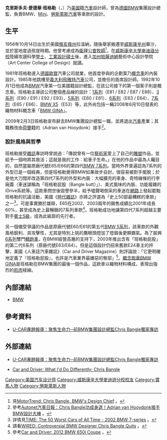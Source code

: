 {{Infobox Person
| name        = 克里斯·班格勒<br>Chris Bangle
| image       = Chris Bangle in 2009.jpg
| caption     = 
| birth_date  = 1956年10月14日
| birth_place = {{USA}}[[俄亥俄州|俄亥俄州]]拉溫納
| death_date  = 
| death_place = 
| education   = [[威斯康辛大學麥迪遜分校|威斯康辛大學麥迪遜分校]]科學[[學士|學士]]<br>威斯康辛大學麥迪遜分校[[工業設計|工業設計]][[碩士|碩士]]
| occupation  = 汽車設計師
| spouse      = 
| parents     = 
| children    = 
}}
'''克里斯多夫·愛德華·班格勒'''（{{lang-en|Christopher Edward "Chris" Bangle}}，{{bd|1956年|10月14日|||catIdx=B}}）乃[[美國|美國]]籍[[汽車|汽車]]設計師，曾為[[德國|德國]][[BMW|BMW]]集團設計總監，負責BMW、[[寶馬迷你|Mini]]、[[勞斯萊斯汽車|勞斯萊斯汽車]]等車款的設計。

== 生平 ==
1956年10月14日出生於美國[[俄亥俄州|俄亥俄州]]拉溫納，隨後舉家搬遷至[[威斯康辛州|威斯康辛州]]華沙，並於當地度過孩提時期。他曾考慮成為[[循道宗|衛理公會]][[牧師|牧師]]<ref>見{{en}}[http://www.motortrend.com/features/112_0601_chris_bangle_bmw_design_chief/ MotorTrend: Chris Bangle, BMW's Design Chief] {{Wayback|url=http://www.motortrend.com/features/112_0601_chris_bangle_bmw_design_chief/ |date=20151015013020 }}。</ref>，在[[威斯康辛大學麥迪遜分校|威斯康辛大學麥迪遜分校]]陸續攻讀科學[[學士|學士]]、[[工業設計|工業設計]][[碩士|碩士]]後，進入[[加州|加州]][[帕萨迪纳_(加利福尼亚州)|帕薩迪納]]藝術中心設計學院（Art Center College of Design）就讀。

1981年班格勒進入[[德國|德國]][[歐寶|歐寶]]汽車公司就業，他首度參與的企劃案乃[[概念車|概念車]]{{link-en|歐寶Junior|Opel Junior}}的內裝設計。1985年他跳槽至[[義大利|義大利]][[菲亚特汽车|飛雅特汽車]]公司，並擔任{{link-en|飛雅特Coupé|Fiat Coupé}}的首席設計師。1992年10月1日他成為[[BMW|BMW]]汽車第一位美國籍設計總監，在該公司接下的第一個案子則是概念車{{link-en|BMW Z9|BMW Z9}}。班格勒主導該公司整個產品線的設計：[[BMW_1系列|1系列]]（E81 / E82 / E87 / E88）、[[BMW_3系列|3系列]]（E90 / E91 / E92 / E93）、[[BMW_5系列|5系列]]（E60 / E61）、[[BMW_6系列|6系列]]（E63 / E64）、[[BMW_7系列|7系列]]（E65 / E66）、[[BMW_X5|BMW X5]]（E53）等，此外尚包括一輛2008年6月10日發表的織物材料概念車「[[BMW_GINA|BMW GINA]]」。

2009年2月3日班格勒宣布辭去BMW集團設計總監一職，並將退出[[汽車|汽車]]產業；其職務改由[[荷蘭|荷蘭]]籍的{{link-en|阿德里安·范·霍伊東克|Adrian van Hooydonk}}（Adrian van Hooydonk）接手<ref>參考[http://mobile.autonet.com.tw/cgi-bin/file_view.cgi?a9020110090205 Autonet汽車日報：Chris Bangle功成身退！Adrian van Hooydonk接手BMW設計大棒] {{Wayback|url=http://mobile.autonet.com.tw/cgi-bin/file_view.cgi?a9020110090205 |date=20140814082150 }}。</ref>。

=== 設計風格與哲學 ===
班格勒接受[[雜誌|雜誌]]專訪時曾說過：「傳說曾有一位[[藝術家|藝術家]]愛上了自己的[[雕塑|雕塑]]作品，並給予一個吻將其救活；這就是我的工作：給車子生命。」在他的作品中最為人矚目的，自然當屬原廠代號E65/E66的第四代[[BMW_7系列|BMW 7系列]]。當時外界普遍認為7系列的外型已是一個經典，但是班格勒覺得BMW如果故步自封，很容易被對手擺脫；於是他大刀闊斧改造第四代7系列的外型和內裝：大幅擴充的車身、奇特線條的行李廂蓋（車迷謔稱為「班格勒屁股〔Bangle butt〕」）、美式風味的內裝、功能複雜的iDrive系統等。這款車問世後毀譽參半，給予噓聲喝倒采的車迷在[[互联网|網路]]上發起罷黜班格勒的抗議活動，美國《[[時代_(雜誌)|時代雜誌]]》亦將之評選為「史上50部最糟糕的車款」之一<ref>詳情見{{en}}[http://content.time.com/time/specials/2007/article/0,28804,1658545_1658544_1658541,00.html TIME: The 50 Worst Cars of All Time - 2002 BMW 7-series] {{Wayback|url=http://content.time.com/time/specials/2007/article/0,28804,1658545_1658544_1658541,00.html |date=20200108200141 }}。</ref>。可是事實勝於雄辯，E65在2002、2003兩年的銷售成績比2001年成長60%，甚至成為史上最暢銷的7系列車款<ref>請看{{en}}[http://www.wired.com/2009/02/chris-bangle-le/ WIRED: Controversial BMW Designer Chris Bangle Quits] {{Wayback|url=http://www.wired.com/2009/02/chris-bangle-le/ |date=20201029232657 }}。</ref>。班格勒成功地讓第四代7系列超越主要對手[[梅赛德斯-奔驰S级|賓士S級]]，成為此級距的先行者。

另一個備受爭議的作品是原廠代號E60/E61的第五代[[BMW_5系列|BMW 5系列]]，該車款的外觀風格銳利、具攻擊性，尤其是特別上挑的鷹眼頭燈加了燈眉後更顯霸氣。為了振興[[BMW_6系列|6系列]]雙門[[轎跑車|轎跑車]]，在BMW經營高層的支持下，2003年推出含有「班格勒屁股」的第二代6系列（原廠代號E63/E64）。但是這個設計仍招來舊款E24車主的抨擊，美國《人車誌汽車雜誌》（Car and Driver Magazine）則評論說：「它更明確地定義了『班格勒屁股』，也許是汽車業界最嫌惡的臀部」<ref>參考{{en}}[http://www.caranddriver.com/news/2012-bmw-6-series-introduced-news Car and Driver: 2012 BMW 650i Coupe] {{Wayback|url=http://www.caranddriver.com/news/2012-bmw-6-series-introduced-news |date=20170925061155 }}。</ref>。[[概念車|概念]][[跑車|跑車]][[BMW_GINA|BMW GINA]]是班格勒在BMW集團的最後一個作品，這款車以織物材料構成，表現出強烈的[[肌肉|肌肉]]稜線。

== 內部連結 ==
* [[BMW|BMW]]

== 參考資料 ==
* [http://feature.u-car.com.tw/16150.html U-CAR專題報導：聚焦生命力─前BMW集團設計總監Chris Bangle獨家專訪] {{Wayback|url=http://feature.u-car.com.tw/16150.html |date=20170125201614 }}
{{reflist}}

== 外部連結 ==
* [http://feature.u-car.com.tw/16150.html U-CAR專題報導：聚焦生命力─前BMW集團設計總監Chris Bangle獨家專訪] {{Wayback|url=http://feature.u-car.com.tw/16150.html |date=20170125201614 }}
* {{en}}[http://www.caranddriver.com/features/what-id-do-differently-chris-bangle-interview Car and Driver: What I'd Do Differently: Chris Bangle] {{Wayback|url=http://www.caranddriver.com/features/what-id-do-differently-chris-bangle-interview |date=20181109062020 }}

{{Authority control}}

{{DEFAULTSORT:Bangle, Christopher}}
[[Category:美国汽车设计师|Category:美国汽车设计师]]
[[Category:威斯康辛大學麥迪遜分校校友|Category:威斯康辛大學麥迪遜分校校友]]
[[Category:寶馬人物|Category:寶馬人物]]
[[Category:勞斯萊斯人物|Category:勞斯萊斯人物]]